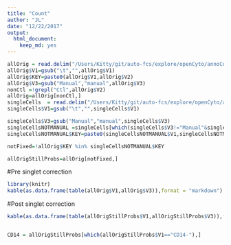 ```yaml
---
title: "Count"
author: "JL"
date: "12/22/2017"
output: 
  html_document: 
    keep_md: yes
---
```


```r
allOrig = read.delim("/Users/Kitty/git/auto-fcs/explore/openCyto/annoCounts/r25_panel2.txt", stringsAsFactors = FALSE,header = FALSE,sep = "|")
allOrig$V1=gsub("\t","",allOrig$V1)
allOrig$KEY=paste0(allOrig$V1,allOrig$V2)
allOrig$V3=gsub("Manual","manual",allOrig$V3)
nonCtl =!grepl("Ctl",allOrig$V2)
allOrig=allOrig[nonCtl,]
singleCells  = read.delim("/Users/Kitty/git/auto-fcs/explore/openCyto/annoCounts/singlecellbranch.txt", stringsAsFactors = FALSE,header = FALSE,sep = "|")
singleCells$V1=gsub("\t","",singleCells$V1)

singleCells$V3=gsub("Manual","manual",singleCells$V3)
singleCellsNOTMANUAL =singleCells[which(singleCells$V3!="Manual"&singleCells$V3 !="manual"),]
singleCellsNOTMANUAL$KEY=paste0(singleCellsNOTMANUAL$V1,singleCellsNOTMANUAL$V2)

notFixed=!allOrig$KEY %in% singleCellsNOTMANUAL$KEY

allOrigStillProbs=allOrig[notFixed,]


```


#Pre singlet correction

```r




library(knitr)
kable(as.data.frame(table(allOrig$V1,allOrig$V3)),format = "markdown")


```

#Post singlet correction

```r
kable(as.data.frame(table(allOrigStillProbs$V1,allOrigStillProbs$V3)),format = "markdown")


CD14 = allOrigStillProbs[which(allOrigStillProbs$V1=="CD14-"),]


```

